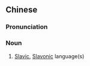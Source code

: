 ==Chinese==
{{zh-forms|s=斯拉夫语|type=31}}

===Pronunciation===
{{zh-pron
|m=sīlāfū yǔ
|c=si1 laai1 fu1 jyu5
|cat=n
}}

===Noun===
{{zh-noun}}

# [[Slavic]], [[Slavonic]] language(s)